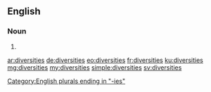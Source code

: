 ==English==

===Noun===
{{head|en}}

# {{plural of|diversity}}

[[Category:English plurals ending in "-ies"]]

[[ar:diversities]]
[[de:diversities]]
[[eo:diversities]]
[[fr:diversities]]
[[ku:diversities]]
[[mg:diversities]]
[[my:diversities]]
[[simple:diversities]]
[[sv:diversities]]